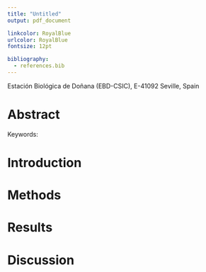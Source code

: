 ```yaml
---
title: "Untitled"
output: pdf_document

linkcolor: RoyalBlue
urlcolor: RoyalBlue
fontsize: 12pt

bibliography: 
  - references.bib
---
```



Estación Biológica de Doñana (EBD-CSIC), E-41092 Seville, Spain

# Abstract

Keywords:

\textbf{Author for correspondence:}

# Introduction

# Methods

# Results

# Discussion


